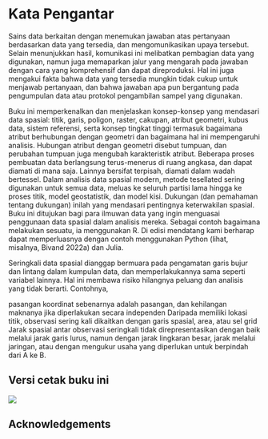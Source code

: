 # Kata Pengantar {.unnumbered}

Sains data berkaitan dengan menemukan jawaban atas pertanyaan berdasarkan data yang tersedia, dan mengomunikasikan upaya tersebut. Selain menunjukkan hasil, komunikasi ini melibatkan pembagian data yang digunakan, namun juga memaparkan jalur yang mengarah pada jawaban dengan cara yang komprehensif dan dapat direproduksi. Hal ini juga mengakui fakta bahwa data yang tersedia mungkin tidak cukup untuk menjawab pertanyaan, dan bahwa jawaban apa pun bergantung pada pengumpulan data atau protokol pengambilan sampel yang digunakan.

Buku ini memperkenalkan dan menjelaskan konsep-konsep yang mendasari data spasial: titik, garis, poligon, raster, cakupan, atribut geometri, kubus data, sistem referensi, serta konsep tingkat tinggi termasuk bagaimana atribut berhubungan dengan geometri dan bagaimana hal ini mempengaruhi analisis. Hubungan atribut dengan geometri disebut tumpuan, dan perubahan tumpuan juga mengubah karakteristik atribut. Beberapa proses pembuatan data berlangsung terus-menerus di ruang angkasa, dan dapat diamati di mana saja. Lainnya bersifat terpisah, diamati dalam wadah bertessel. Dalam analisis data spasial modern, metode tesellated sering digunakan untuk semua data, meluas ke seluruh partisi lama hingga ke proses titik, model geostatistik, dan model kisi. Dukungan (dan pemahaman tentang dukungan) inilah yang mendasari pentingnya keterwakilan spasial. Buku ini ditujukan bagi para ilmuwan data yang ingin menguasai penggunaan data spasial dalam analisis mereka. Sebagai contoh bagaimana melakukan sesuatu, ia menggunakan R. Di edisi mendatang kami berharap dapat memperluasnya dengan contoh menggunakan Python (lihat, misalnya, Bivand 2022a) dan Julia.

Seringkali data spasial dianggap bermuara pada pengamatan garis bujur dan lintang dalam kumpulan data, dan memperlakukannya sama seperti variabel lainnya. Hal ini membawa risiko hilangnya peluang dan analisis yang tidak berarti. Contohnya,

pasangan koordinat sebenarnya adalah pasangan, dan kehilangan maknanya jika diperlakukan secara independen
Daripada memiliki lokasi titik, observasi sering kali dikaitkan dengan garis spasial, area, atau sel grid
Jarak spasial antar observasi seringkali tidak direpresentasikan dengan baik melalui jarak garis lurus, namun dengan jarak lingkaran besar, jarak melalui jaringan, atau dengan mengukur usaha yang diperlukan untuk berpindah dari A ke B.

::: {.content-visible when-format="html"}

## Versi cetak buku ini

![](images/cover.png){fig-alt="cover by Fadillah R" fig-align="left"}

:::

## Acknowledgements {-}
